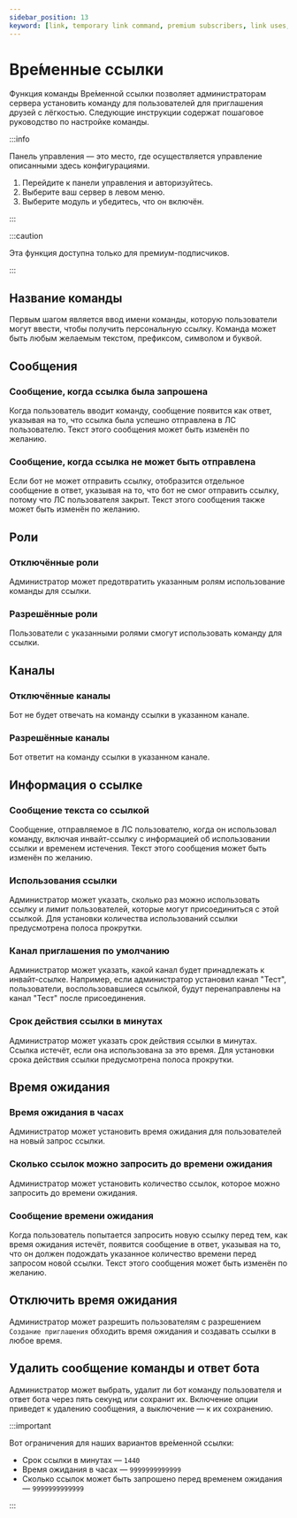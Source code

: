 ```yaml
---
sidebar_position: 13
keyword: [link, temporary link command, premium subscribers, link uses, invite link] 
---
```


# Вре́менные ссылки

Функция команды Вре́менной ссылки позволяет администраторам сервера установить команду для пользователей для приглашения друзей с лёгкостью. Следующие инструкции содержат пошаговое руководство по настройке команды.

:::info

Панель управления — это место, где осуществляется управление описанными здесь конфигурациями.

1. Перейдите к панели управления и авторизуйтесь. 
2. Выберите ваш сервер в левом меню.
3. Выберите модуль и убедитесь, что он включён. 

:::

:::caution

Эта функция доступна только для премиум-подписчиков.

:::

## Название команды

Первым шагом является ввод имени команды, которую пользователи могут ввести, чтобы получить персональную ссылку. Команда может быть любым желаемым текстом, префиксом, символом и буквой.

## Сообщения

### Сообщение, когда ссылка была запрошена

Когда пользователь вводит команду, сообщение появится как ответ, указывая на то, что ссылка была успешно отправлена в ЛС пользователю. Текст этого сообщения может быть изменён по желанию.

### Сообщение, когда ссылка не может быть отправлена

Если бот не может отправить ссылку, отобразится отдельное сообщение в ответ, указывая на то, что бот не смог отправить ссылку, потому что ЛС пользователя закрыт. Текст этого сообщения также может быть изменён по желанию.

## Роли

### Отключённые роли 

Администратор может предотвратить указанным ролям использование команды для ссылки.

### Разрешённые роли
 
Пользователи с указанными ролями смогут использовать команду для ссылки.

## Каналы

### Отключённые каналы

Бот не будет отвечать на команду ссылки в указанном канале.

### Разрешённые каналы

Бот ответит на команду ссылки в указанном канале.

## Информация о ссылке

### Сообщение текста со ссылкой

Сообщение, отправляемое в ЛС пользователю, когда он использовал команду, включая инвайт-ссылку с информацией об использовании ссылки и временем истечения. Текст этого сообщения может быть изменён по желанию.

### Использования ссылки

Администратор может указать, сколько раз можно использовать ссылку и лимит пользователей, которые могут присоединиться с этой ссылкой. Для установки количества использований ссылки предусмотрена полоса прокрутки.

### Канал приглашения по умолчанию

Администратор может указать, какой канал будет принадлежать к инвайт-ссылке. Например, если администратор установил канал "Тест", пользователи, воспользовавшиеся ссылкой, будут перенаправлены на канал "Тест" после присоединения.

### Срок действия ссылки в минутах

Администратор может указать срок действия ссылки в минутах. Ссылка истечёт, если она использована за это время. Для установки срока действия ссылки предусмотрена полоса прокрутки.

## Время ожидания

### Время ожидания в часах

Администратор может установить время ожидания для пользователей на новый запрос ссылки.

### Сколько ссылок можно запросить до времени ожидания

Администратор может установить количество ссылок, которое можно запросить до времени ожидания.

### Сообщение времени ожидания

Когда пользователь попытается запросить новую ссылку перед тем, как время ожидания истечёт, появится сообщение в ответ, указывая на то, что он должен подождать указанное количество времени перед запросом новой ссылки. Текст этого сообщения может быть изменён по желанию.

## Отключить время ожидания

Администратор может разрешить пользователям с разрешением `Создание приглашения` обходить время ожидания и создавать ссылки в любое время.

## Удалить сообщение команды и ответ бота

Администратор может выбрать, удалит ли бот команду пользователя и ответ бота через пять секунд или сохранит их. Включение опции приведет к удалению сообщения, а выключение — к их сохранению.

:::important

Вот ограничения для наших вариантов вре́менной ссылки:

- Срок ссылки в минутах — `1440`
- Время ожидания в часах — `9999999999999`
- Сколько ссылок может быть запрошено перед временем ожидания — `9999999999999`

:::
